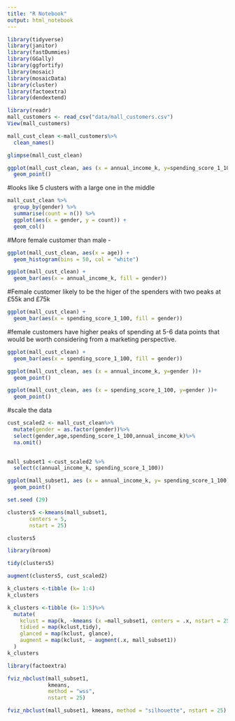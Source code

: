 ```yaml
---
title: "R Notebook"
output: html_notebook
---
```


```r
library(tidyverse)
library(janitor)
library(fastDummies)
library(GGally)
library(ggfortify)
library(mosaic)
library(mosaicData)
library(cluster)
library(factoextra)
library(dendextend)
```

```r
library(readr)
mall_customers <- read_csv("data/mall_customers.csv")
View(mall_customers)
```

```r
mall_cust_clean <-mall_customers%>%
  clean_names()
```
```r
glimpse(mall_cust_clean)
```





```r
ggplot(mall_cust_clean, aes (x = annual_income_k, y=spending_score_1_100 ))+
  geom_point()
```

#looks like 5 clusters with a large one in the middle



```r
mall_cust_clean %>%
  group_by(gender) %>%
  summarise(count = n()) %>%
  ggplot(aes(x = gender, y = count)) +
  geom_col()
```
#More female customer than male - 


```r
ggplot(mall_cust_clean, aes(x = age)) +
  geom_histogram(bins = 50, col = "white")
```



```r
ggplot(mall_cust_clean) +
  geom_bar(aes(x = annual_income_k, fill = gender))
```

#Female customer likely to be the higer of the spenders with two peaks at £55k and £75k


```r
ggplot(mall_cust_clean) +
  geom_bar(aes(x = spending_score_1_100, fill = gender))
```
#female customers have higher peaks of spending at 5-6 data points that would be worth considering from a marketing perspective.

```r
ggplot(mall_cust_clean) +
  geom_bar(aes(x = spending_score_1_100, fill = gender))
```

```r
ggplot(mall_cust_clean, aes (x = annual_income_k, y=gender ))+
  geom_point()
```

```r
ggplot(mall_cust_clean, aes (x = spending_score_1_100, y=gender ))+
  geom_point()
```

#scale the data

```r
cust_scaled2 <- mall_cust_clean%>%
  mutate(gender = as.factor(gender))%>%
  select(gender,age,spending_score_1_100,annual_income_k)%>%
  na.omit()
  
```
 
```r
mall_subset1 <-cust_scaled2 %>%
  select(c(annual_income_k, spending_score_1_100))
```
 
 
```r
ggplot(mall_subset1, aes (x = annual_income_k, y= spending_score_1_100))+
  geom_point()
```
 
 
```r
set.seed (29)

clusters5 <-kmeans(mall_subset1,
       centers = 5,
       nstart = 25)

clusters5
```

```r
library(broom)
```
```r
tidy(clusters5)
```
```r
augment(clusters5, cust_scaled2)
```

```r
k_clusters <-tibble (k= 1:4)
k_clusters
```


```r
k_clusters <-tibble (k= 1:5)%>%
  mutate(
    kclust = map(k, ~kmeans (x =mall_subset1, centers = .x, nstart = 25)),
    tidied = map(kclust,tidy),
    glanced = map(kclust, glance),
    augment = map(kclust, ~ augment(.x, mall_subset1))
  )
k_clusters
```

```r
library(factoextra)
```
```r
fviz_nbclust(mall_subset1,
             kmeans,
             method = "wss",
             nstart = 25)
```


```r
fviz_nbclust(mall_subset1, kmeans, method = "silhouette", nstart = 25)
```






